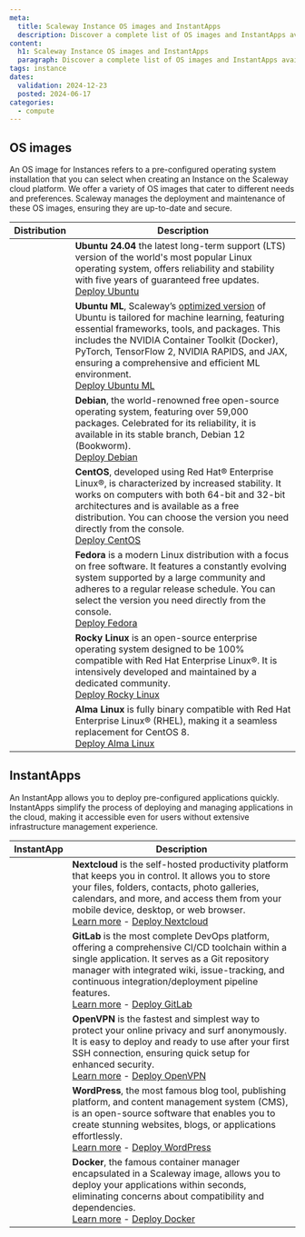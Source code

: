 ```yaml
---
meta:
  title: Scaleway Instance OS images and InstantApps
  description: Discover a complete list of OS images and InstantApps available for Scaleway Instances. Choose the perfect setup for your needs and optimize your virtual environment.
content:
  h1: Scaleway Instance OS images and InstantApps
  paragraph: Discover a complete list of OS images and InstantApps available for Scaleway Instances. Choose the perfect setup for your needs and optimize your virtual environment.
tags: instance
dates:
  validation: 2024-12-23
  posted: 2024-06-17
categories:
  - compute
---
```


## OS images

An OS image for Instances refers to a pre-configured operating system installation that you can select when creating an Instance on the Scaleway cloud platform. We offer a variety of OS images that cater to different needs and preferences.
Scaleway manages the deployment and maintenance of these OS images, ensuring they are up-to-date and secure.

| Distribution  | Description  |
|---|---|
| <Lightbox src="ubuntu.webp" alt="Ubuntu" size="small" />   | **Ubuntu 24.04** the latest long-term support (LTS) version of the world's most popular Linux operating system, offers reliability and stability with five years of guaranteed free updates.<br />[Deploy Ubuntu](https://console.scaleway.com/instance/servers/create/?area=fr-par-1&imageKey=607b12c2-685d-45f7-905f-57bc23863834&offerName=PRO2-S&zone=fr-par-1) |
| <Lightbox src="ubuntu.webp" alt="Debian" size="small" />  | **Ubuntu ML**,  Scaleway’s [optimized version](/compute/gpu/reference-content/docker-images/) of Ubuntu is tailored for machine learning, featuring essential frameworks, tools, and packages. This includes the NVIDIA Container Toolkit (Docker), PyTorch, TensorFlow 2, NVIDIA RAPIDS, and JAX, ensuring a comprehensive and efficient ML environment.<br />[Deploy Ubuntu ML](https://console.scaleway.com/instance/servers/create/?area=fr-par-2&imageKey=a6c68db3-5613-4b08-acaa-2c92d8baf26c&offerName=L40S-1-48G&zone=fr-par-2)  |
| <Lightbox src="debian.webp" alt="Debian" size="small" />  | **Debian**, the world-renowned free open-source operating system, featuring over 59,000 packages. Celebrated for its reliability, it is available in its stable branch, Debian 12 (Bookworm).<br />[Deploy Debian](https://console.scaleway.com/instance/servers/create/?area=fr-par-1&imageKey=fd6931c1-5326-4f8d-8fdf-57867b2830e3&offerName=PRO2-S&zone=fr-par-1) |
| <Lightbox src="centos.webp" alt="CentOS" size="small" />  | **CentOS**, developed using Red Hat® Enterprise Linux®, is characterized by increased stability. It works on computers with both 64-bit and 32-bit architectures and is available as a free distribution. You can choose the version you need directly from the console.<br/>[Deploy CentOS](https://console.scaleway.com/instance/servers/create/?area=fr-par-1&imageKey=cfb3fa01-6406-4be8-9e9d-29daee2582fa&offerName=PRO2-S) |
| <Lightbox src="fedora.webp" alt="Fedora" size="small" /> | **Fedora** is a modern Linux distribution with a focus on free software. It features a constantly evolving system supported by a large community and adheres to a regular release schedule. You can select the version you need directly from the console.<br/>[Deploy Fedora](https://console.scaleway.com/instance/servers/create/?area=fr-par-1&imageKey=186859f6-0152-45dd-9eb8-21fc5e8d774e&offerName=PRO2-S) |
| <Lightbox src="rockylinux.webp" alt="Rocky Linux" size="small" /> | **Rocky Linux** is an open-source enterprise operating system designed to be 100% compatible with Red Hat Enterprise Linux®. It is intensively developed and maintained by a dedicated community.<br />[Deploy Rocky Linux](https://console.scaleway.com/instance/servers/create/?area=fr-par-1&imageKey=1576bf6b-f640-47f2-9117-968419d0546e&offerName=PRO2-S) |
| <Lightbox src="almalinux.webp" alt="Alma Linux" size="small" />  | **Alma Linux** is fully binary compatible with Red Hat Enterprise Linux® (RHEL), making it a seamless replacement for CentOS 8.<br />[Deploy Alma Linux](https://console.scaleway.com/instance/servers/create/?area=fr-par-1&imageKey=0d3a22da-c634-45d6-a7dd-aff402f88b0c&offerName=PRO2-S)  |

## InstantApps

An InstantApp allows you to deploy pre-configured applications quickly.
InstantApps simplify the process of deploying and managing applications in the cloud, making it accessible even for users without extensive infrastructure management experience.

| InstantApp  | Description  |
|---|---|
| <Lightbox src="nextcloud.webp" alt="Nextcloud" size="small" />   | **Nextcloud** is the self-hosted productivity platform that keeps you in control. It allows you to store your files, folders, contacts, photo galleries, calendars, and more, and access them from your mobile device, desktop, or web browser.<br />[Learn more](/tutorials/nextcloud-instantapp/) - [Deploy Nextcloud](https://console.scaleway.com/instance/servers/create/?area=fr-par-1&imageKey=7d4a7cb1-1fd5-4a64-920b-c79f47367254&offerName=PRO2-S&zone=fr-par-1) |
| <Lightbox src="gitlab.webp" alt="GitLab" size="small" />  | **GitLab** is the most complete DevOps platform, offering a comprehensive CI/CD toolchain within a single application. It serves as a Git repository manager with integrated wiki, issue-tracking, and continuous integration/deployment pipeline features.<br />[Learn more](/tutorials/gitlab-instant-app/) - [Deploy GitLab](https://console.scaleway.com/instance/servers/create/?area=fr-par-1&imageKey=233074b9-e2ba-4e78-818e-dd4930ce6bee&offerName=PRO2-S)  |
| <Lightbox src="openvpn.webp" alt="OpenVPN" size="small" />  | **OpenVPN** is the fastest and simplest way to protect your online privacy and surf anonymously. It is easy to deploy and ready to use after your first SSH connection, ensuring quick setup for enhanced security.<br />[Learn more](/tutorials/openvpn-instant-app/) - [Deploy OpenVPN](https://console.scaleway.com/instance/servers/create/?area=fr-par-1&imageKey=b6f4edc8-21e6-4aa2-8f52-1030cf6d4dd8&offerName=PRO2-S) |
| <Lightbox src="wordpress.webp" alt="WordPress" size="small" />  | **WordPress**, the most famous blog tool, publishing platform, and content management system (CMS), is an open-source software that enables you to create stunning websites, blogs, or applications effortlessly.<br />[Learn more](/tutorials/wordpress-instantapp/) - [Deploy WordPress](https://console.scaleway.com/instance/servers/create/?area=fr-par-1&imageKey=215a50f9-0ba8-4e9c-a4e7-10caf50e3586&offerName=PRO2-S) |
| <Lightbox src="docker.webp" alt="Docker" size="small" />  | **Docker**, the famous container manager encapsulated in a Scaleway image, allows you to deploy your applications within seconds, eliminating concerns about compatibility and dependencies.<br/>[Learn more](/tutorials/docker-instantapp/) - [Deploy Docker](https://console.scaleway.com/instance/servers/create/?area=fr-par-1&imageKey=c1b530d8-0ca0-45c4-80db-ba06608287b2&offerName=PRO2-S) |
